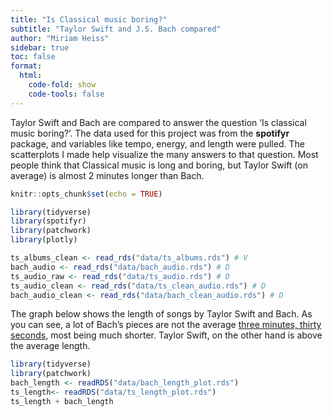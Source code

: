 ```yaml
---
title: "Is Classical music boring?"
subtitle: "Taylor Swift and J.S. Bach compared"
author: "Miriam Heiss"
sidebar: true
toc: false
format:
  html:
    code-fold: show
    code-tools: false
---
```



Taylor Swift and Bach are compared to answer the question 'Is classical music boring?'. The data used for this project was from the **spotifyr** package, and variables like tempo, energy, and length were pulled. The scatterplots I made help visualize the many answers to that question. Most people think that Classical music is long and boring, but Taylor Swift (on average) is almost 2 minutes longer than Bach.

```r
knitr::opts_chunk$set(echo = TRUE)
```

```r
library(tidyverse)
library(spotifyr)
library(patchwork)
library(plotly)
```

```r
ts_albums_clean <- read_rds("data/ts_albums.rds") # V
bach_audio <- read_rds("data/bach_audio.rds") # D
ts_audio_raw <- read_rds("data/ts_audio.rds") # D
ts_audio_clean <- read_rds("data/ts_clean_audio.rds") # D
bach_audio_clean <- read_rds("data/bach_clean_audio.rds") # D
```



The graph below shows the length of songs by Taylor Swift and Bach. As you can see, a lot of Bach's pieces are not the average [three minutes, thirty seconds](https://www.vox.com/2014/8/18/6003271/why-are-songs-3-minutes-long), most being much shorter. Taylor Swift, on the other hand is above the average length.

::: {.column-page-inset}

```r
library(tidyverse)
library(patchwork)
bach_length <- readRDS("data/bach_length_plot.rds")
ts_length<- readRDS("data/ts_length_plot.rds")
ts_length + bach_length
```

:::






